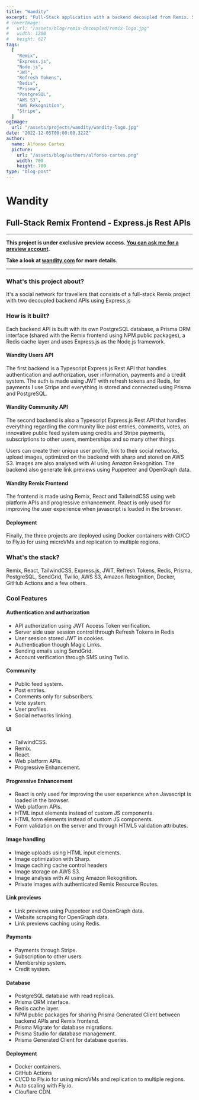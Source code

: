 ```yaml
---
title: "Wandity"
excerpt: "Full-Stack application with a backend decoupled from Remix. Stack: Remix, Express.js, Node.js, JWT, Refresh Tokens, Twilio, SendGrid, Redis, Prisma, PostgreSQL, AWS S3, Amazon Rekognition, Stripe, and a few others."
# coverImage:
#   url: "/assets/blog/remix-decoupled/remix-logo.jpg"
#   width: 1200
#   height: 627
tags:
  [
    "Remix",
    "Express.js",
    "Node.js",
    "JWT",
    "Refresh Tokens",
    "Redis",
    "Prisma",
    "PostgreSQL",
    "AWS S3",
    "AWS Rekognition",
    "Stripe",
  ]
ogImage:
  url: "/assets/projects/wandity/wandity-logo.jpg"
date: "2022-12-05T00:00:00.322Z"
author:
  name: Alfonso Cartes
  picture:
    url: "/assets/blog/authors/alfonso-cartes.png"
    width: 700
    height: 700
type: "blog-post"
---
```


<div
  style={{
    width: "256px",
    height: "256px",
    marginBottom: "2rem",
  }}
>
  <LazyImage
    image={{
      url: "/assets/projects/wandity/wandity-logo.jpg",
      width: 1024,
      height: 1024,
      alt: "Wandity Logo",
    }}
  />
</div>

# Wandity

## Full-Stack Remix Frontend - Express.js Rest APIs

---

**This project is under exclusive preview access. [You can ask me for a preview account](https://cartes.dev/contact).**

**Take a look at [wandity.com](https://wandity.com) for more details.**

---

### What's this project about?

It's a social network for travellers that consists of a full-stack Remix project with two decoupled backend APIs using Express.js

### How is it built?

Each backend API is built with its own PostgreSQL database, a Prisma ORM interface (shared with the Remix frontend using NPM public packages), a Redis cache layer and uses Express.js as the Node.js framework.

#### Wandity Users API

The first backend is a Typescript Express.js Rest API that handles authentication and authorization, user information, payments and a credit system. The auth is made using JWT with refresh tokens and Redis, for payments I use Stripe and everything is stored and connected using Prisma and PostgreSQL.

#### Wandity Community API

The second backend is also a Typescript Express.js Rest API that handles everything regarding the community like post entries, comments, votes, an innovative public feed system using credits and Stripe payments, subscriptions to other users, memberships and so many other things.

Users can create their unique user profile, link to their social networks, upload images, optimized on the backend with sharp and stored on AWS S3. Images are also analysed with AI using Amazon Rekognition. The backend also generate link previews using Puppeteer and OpenGraph data.

#### Wandity Remix Frontend

The frontend is made using Remix, React and TailwindCSS using web platform APIs and progressive enhancement. React is only used for improving the user experience when javascript is loaded in the browser.

#### Deployment

Finally, the three projects are deployed using Docker containers with CI/CD to Fly.io for using microVMs and replication to multiple regions.

### What's the stack?

Remix, React, TailwindCSS, Express.js, JWT, Refresh Tokens, Redis, Prisma, PostgreSQL, SendGrid, Twilio, AWS S3, Amazon Rekognition, Docker, GitHub Actions and a few others.

### Cool Features

#### Authentication and authorization

- API authorization using JWT Access Token verification.
- Server side user session control through Refresh Tokens in Redis
- User session stored JWT in cookies.
- Authentication though Magic Links.
- Sending emails using SendGrid.
- Account verification through SMS using Twilio.

#### Community

- Public feed system.
- Post entries.
- Comments only for subscribers.
- Vote system.
- User profiles.
- Social networks linking.

#### UI

- TailwindCSS.
- Remix.
- React.
- Web platform APIs.
- Progressive Enhancement.

#### Progressive Enhancement

- React is only used for improving the user experience when Javascript is loaded in the browser.
- Web platform APIs.
- HTML input elements instead of custom JS components.
- HTML form elements instead of custom JS components.
- Form validation on the server and through HTML5 validation attributes.

#### Image handling

- Image uploads using HTML input elements.
- Image optimization with Sharp.
- Image caching cache control headers
- Image storage on AWS S3.
- Image analysis with AI using Amazon Rekognition.
- Private images with authenticated Remix Resource Routes.

#### Link previews

- Link previews using Puppeteer and OpenGraph data.
- Website scraping for OpenGraph data.
- Link previews caching using Redis.

#### Payments

- Payments through Stripe.
- Subscription to other users.
- Membership system.
- Credit system.

#### Database

- PostgreSQL database with read replicas.
- Prisma ORM interface.
- Redis cache layer.
- NPM public packages for sharing Prisma Generated Client between backend APIs and Remix frontend.
- Prisma Migrate for database migrations.
- Prisma Studio for database management.
- Prisma Generated Client for database queries.

#### Deployment

- Docker containers.
- GitHub Actions
- CI/CD to Fly.io for using microVMs and replication to multiple regions.
- Auto scaling with Fly.io.
- Clouflare CDN.
